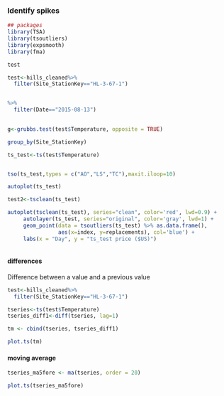 ### Identify spikes {-}

```r
## packages
library(TSA)
library(tsoutliers)
library(expsmooth)
library(fma)
```


```r
test

test<-hills_cleaned%>%
  filter(Site_StationKey=="HL-3-67-1")


%>%
  filter(Date=="2015-08-13")
  

g<-grubbs.test(test$Temperature, opposite = TRUE)

group_by(Site_StationKey)

ts_test<-ts(test$Temperature)


tso(ts_test,types = c("AO","LS","TC"),maxit.iloop=10)

autoplot(ts_test)

test2<-tsclean(ts_test)

autoplot(tsclean(ts_test), series="clean", color='red', lwd=0.9) +
     autolayer(ts_test, series="original", color='gray', lwd=1) +
     geom_point(data = tsoutliers(ts_test) %>% as.data.frame(),
                aes(x=index, y=replacements), col='blue') +
     labs(x = "Day", y = "ts_test price ($US)")



```


#### differences

Difference between a value and a previous value


```r
test<-hills_cleaned%>%
  filter(Site_StationKey=="HL-3-67-1")

tseries<-ts(test$Temperature)
tseries_diff1<-diff(tseries, lag=1)

tm <- cbind(tseries, tseries_diff1)

plot.ts(tm)
```


#### moving average

```r
tseries_ma5fore <- ma(tseries, order = 20)

plot.ts(tseries_ma5fore)
```



